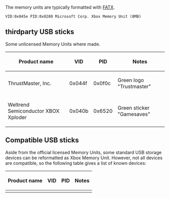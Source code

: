 The memory units are typically formatted with [[FATX]].
<pre>
VID:0x045e PID:0x0280 Microsoft Corp. Xbox Memory Unit (8MB)
</pre>

== thirdparty USB sticks ==
Some unlicensed Memory Units where made. 

{| class="wikitable"
! Product name !! VID !! PID !! Notes
|-
| ThrustMaster, Inc. || 0x044f || 0x0f0c || Green logo "Trustmaster" 
|-
| Weltrend Semiconductor XBOX Xploder || 0x040b || 0x6520 || Green sticker "Gamesaves" 
|}

== Compatible USB sticks ==

Aside from the official licensed Memory Units, some standard USB storage devices can be reformatted as Xbox Memory Unit.
However, not all devices are compatible, so the following table gives a list of known devices:

{| class="wikitable"
! Product name !! VID !! PID !! Notes
|-
|}